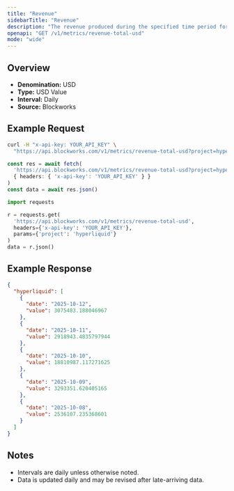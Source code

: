 ```yaml
---
title: "Revenue"
sidebarTitle: "Revenue"
description: "The revenue produced during the specified time period for given project."
openapi: "GET /v1/metrics/revenue-total-usd"
mode: "wide"
---
```


## Overview

- **Denomination:** USD
- **Type:** USD Value
- **Interval:** Daily
- **Source:** Blockworks

## Example Request

<CodeGroup>

```bash cURL
curl -H "x-api-key: YOUR_API_KEY" \
  "https://api.blockworks.com/v1/metrics/revenue-total-usd?project=hyperliquid"
```

```typescript TypeScript
const res = await fetch(
  'https://api.blockworks.com/v1/metrics/revenue-total-usd?project=hyperliquid',
  { headers: { 'x-api-key': 'YOUR_API_KEY' } }
)
const data = await res.json()
```

```python Python
import requests

r = requests.get(
  'https://api.blockworks.com/v1/metrics/revenue-total-usd',
  headers={'x-api-key': 'YOUR_API_KEY'},
  params={'project': 'hyperliquid'}
)
data = r.json()
```

</CodeGroup>

## Example Response

```json
{
  "hyperliquid": [
    {
      "date": "2025-10-12",
      "value": 3075483.188046967
    },
    {
      "date": "2025-10-11",
      "value": 2918943.4835797944
    },
    {
      "date": "2025-10-10",
      "value": 18810987.117271625
    },
    {
      "date": "2025-10-09",
      "value": 3293351.620405165
    },
    {
      "date": "2025-10-08",
      "value": 2536107.235368601
    }
  ]
}
```

## Notes
- Intervals are daily unless otherwise noted.
- Data is updated daily and may be revised after late-arriving data.